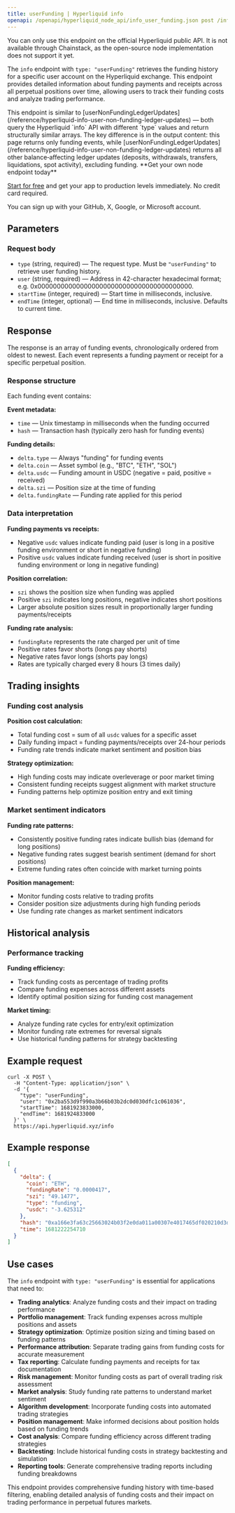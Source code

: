 ```yaml
---
title: userFunding | Hyperliquid info
openapi: /openapi/hyperliquid_node_api/info_user_funding.json post /info
---
```


<Info>
You can only use this endpoint on the official Hyperliquid public API. It is not available through Chainstack, as the open-source node implementation does not support it yet.
</Info>

The `info` endpoint with `type: "userFunding"` retrieves the funding history for a specific user account on the Hyperliquid exchange. This endpoint provides detailed information about funding payments and receipts across all perpetual positions over time, allowing users to track their funding costs and analyze trading performance.

<Info>
This endpoint is similar to [userNonFundingLedgerUpdates](/reference/hyperliquid-info-user-non-funding-ledger-updates) — both query the Hyperliquid `info` API with different `type` values and return structurally similar arrays. The key difference is in the output content: this page returns only funding events, while [userNonFundingLedgerUpdates](/reference/hyperliquid-info-user-non-funding-ledger-updates) returns all other balance‑affecting ledger updates (deposits, withdrawals, transfers, liquidations, spot activity), excluding funding.
</Info>

<Check>
**Get your own node endpoint today**

[Start for free](https://console.chainstack.com/) and get your app to production levels immediately. No credit card required.

You can sign up with your GitHub, X, Google, or Microsoft account.
</Check>

## Parameters

### Request body

* `type` (string, required) — The request type. Must be `"userFunding"` to retrieve user funding history.
* `user` (string, required) — Address in 42-character hexadecimal format; e.g. 0x0000000000000000000000000000000000000000.
* `startTime` (integer, required) — Start time in milliseconds, inclusive.
* `endTime` (integer, optional) — End time in milliseconds, inclusive. Defaults to current time.

## Response

The response is an array of funding events, chronologically ordered from oldest to newest. Each event represents a funding payment or receipt for a specific perpetual position.

### Response structure

Each funding event contains:

**Event metadata:**
- `time` — Unix timestamp in milliseconds when the funding occurred
- `hash` — Transaction hash (typically zero hash for funding events)

**Funding details:**
- `delta.type` — Always "funding" for funding events
- `delta.coin` — Asset symbol (e.g., "BTC", "ETH", "SOL")
- `delta.usdc` — Funding amount in USDC (negative = paid, positive = received)
- `delta.szi` — Position size at the time of funding
- `delta.fundingRate` — Funding rate applied for this period

### Data interpretation

**Funding payments vs receipts:**
- Negative `usdc` values indicate funding paid (user is long in a positive funding environment or short in negative funding)
- Positive `usdc` values indicate funding received (user is short in positive funding environment or long in negative funding)

**Position correlation:**
- `szi` shows the position size when funding was applied
- Positive `szi` indicates long positions, negative indicates short positions
- Larger absolute position sizes result in proportionally larger funding payments/receipts

**Funding rate analysis:**
- `fundingRate` represents the rate charged per unit of time
- Positive rates favor shorts (longs pay shorts)
- Negative rates favor longs (shorts pay longs)
- Rates are typically charged every 8 hours (3 times daily)

## Trading insights

### Funding cost analysis

**Position cost calculation:**
- Total funding cost = sum of all `usdc` values for a specific asset
- Daily funding impact = funding payments/receipts over 24-hour periods
- Funding rate trends indicate market sentiment and position bias

**Strategy optimization:**
- High funding costs may indicate overleverage or poor market timing
- Consistent funding receipts suggest alignment with market structure
- Funding patterns help optimize position entry and exit timing

### Market sentiment indicators

**Funding rate patterns:**
- Consistently positive funding rates indicate bullish bias (demand for long positions)
- Negative funding rates suggest bearish sentiment (demand for short positions)
- Extreme funding rates often coincide with market turning points

**Position management:**
- Monitor funding costs relative to trading profits
- Consider position size adjustments during high funding periods
- Use funding rate changes as market sentiment indicators

## Historical analysis

### Performance tracking

**Funding efficiency:**
- Track funding costs as percentage of trading profits
- Compare funding expenses across different assets
- Identify optimal position sizing for funding cost management

**Market timing:**
- Analyze funding rate cycles for entry/exit optimization
- Monitor funding rate extremes for reversal signals
- Use historical funding patterns for strategy backtesting

## Example request

```shell Shell
curl -X POST \
  -H "Content-Type: application/json" \
  -d '{
    "type": "userFunding",
    "user": "0x2ba553d9f990a3b66b03b2dc0d030dfc1c061036",
    "startTime": 1681923833000,
    "endTime": 1681924833000
  }' \
  https://api.hyperliquid.xyz/info
```

## Example response

```json
[
  {
    "delta": {
      "coin": "ETH",
      "fundingRate": "0.0000417",
      "szi": "49.1477",
      "type": "funding",
      "usdc": "-3.625312"
    },
    "hash": "0xa166e3fa63c25663024b03f2e0da011a00307e4017465df020210d3d432e7cb8",
    "time": 1681222254710
  }
]
```

## Use cases

The `info` endpoint with `type: "userFunding"` is essential for applications that need to:

* **Trading analytics**: Analyze funding costs and their impact on trading performance
* **Portfolio management**: Track funding expenses across multiple positions and assets
* **Strategy optimization**: Optimize position sizing and timing based on funding patterns
* **Performance attribution**: Separate trading gains from funding costs for accurate measurement
* **Tax reporting**: Calculate funding payments and receipts for tax documentation
* **Risk management**: Monitor funding costs as part of overall trading risk assessment
* **Market analysis**: Study funding rate patterns to understand market sentiment
* **Algorithm development**: Incorporate funding costs into automated trading strategies
* **Position management**: Make informed decisions about position holds based on funding trends
* **Cost analysis**: Compare funding efficiency across different trading strategies
* **Backtesting**: Include historical funding costs in strategy backtesting and simulation
* **Reporting tools**: Generate comprehensive trading reports including funding breakdowns

This endpoint provides comprehensive funding history with time-based filtering, enabling detailed analysis of funding costs and their impact on trading performance in perpetual futures markets.

